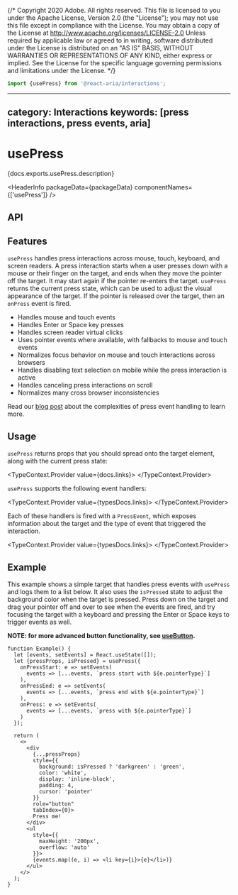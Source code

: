 {/* Copyright 2020 Adobe. All rights reserved.
This file is licensed to you under the Apache License, Version 2.0 (the "License");
you may not use this file except in compliance with the License. You may obtain a copy
of the License at http://www.apache.org/licenses/LICENSE-2.0
Unless required by applicable law or agreed to in writing, software distributed under
the License is distributed on an "AS IS" BASIS, WITHOUT WARRANTIES OR REPRESENTATIONS
OF ANY KIND, either express or implied. See the License for the specific language
governing permissions and limitations under the License. */}



```jsx import
import {usePress} from '@react-aria/interactions';
```

---
category: Interactions
keywords: [press interactions, press events, aria]
---

# usePress

<p>{docs.exports.usePress.description}</p>

<HeaderInfo
  packageData={packageData}
  componentNames={['usePress']} />

## API

<FunctionAPI function={docs.exports.usePress} links={docs.links} />

## Features

`usePress` handles press interactions across mouse, touch, keyboard, and screen readers. A press interaction starts when a
user presses down with a mouse or their finger on the target, and ends when they move the pointer off the target. It may
start again if the pointer re-enters the target. `usePress` returns the current press state, which can be used to adjust
the visual appearance of the target. If the pointer is released over the target, then an `onPress` event is fired.

* Handles mouse and touch events
* Handles <Keyboard>Enter</Keyboard> or <Keyboard>Space</Keyboard> key presses
* Handles screen reader virtual clicks
* Uses pointer events where available, with fallbacks to mouse and touch events
* Normalizes focus behavior on mouse and touch interactions across browsers
* Handles disabling text selection on mobile while the press interaction is active
* Handles canceling press interactions on scroll
* Normalizes many cross browser inconsistencies

Read our [blog post](/blog/building-a-button-part-1.html) about the complexities of press event handling to learn more.

## Usage

`usePress` returns props that you should spread onto the target element, along with the current press state:

<TypeContext.Provider value={docs.links}>
  <InterfaceType properties={docs.links[docs.exports.usePress.return.id].properties} />
</TypeContext.Provider>

`usePress` supports the following event handlers:

<TypeContext.Provider value={typesDocs.links}>
  <InterfaceType properties={typesDocs.exports.PressEvents.properties} />
</TypeContext.Provider>

Each of these handlers is fired with a `PressEvent`, which exposes information about the target and the
type of event that triggered the interaction.

<TypeContext.Provider value={typesDocs.links}>
  <InterfaceType properties={typesDocs.exports.PressEvent.properties} />
</TypeContext.Provider>

## Example

This example shows a simple target that handles press events with `usePress` and logs them to a list below.
It also uses the `isPressed` state to adjust the background color when the target is pressed.
Press down on the target and drag your pointer off and over to see when the events are fired, and try focusing
the target with a keyboard and pressing the <Keyboard>Enter</Keyboard> or <Keyboard>Space</Keyboard> keys to trigger events as well.

**NOTE: for more advanced button functionality, see [useButton](useButton.html).**

```tsx example
function Example() {
  let [events, setEvents] = React.useState([]);
  let {pressProps, isPressed} = usePress({
    onPressStart: e => setEvents(
      events => [...events, `press start with ${e.pointerType}`]
    ),
    onPressEnd: e => setEvents(
      events => [...events, `press end with ${e.pointerType}`]
    ),
    onPress: e => setEvents(
      events => [...events, `press with ${e.pointerType}`]
    )
  });

  return (
    <>
      <div
        {...pressProps}
        style={{
          background: isPressed ? 'darkgreen' : 'green',
          color: 'white',
          display: 'inline-block',
          padding: 4,
          cursor: 'pointer'
        }}
        role="button"
        tabIndex={0}>
        Press me!
      </div>
      <ul
        style={{
          maxHeight: '200px',
          overflow: 'auto'
        }}>
        {events.map((e, i) => <li key={i}>{e}</li>)}
      </ul>
    </>
  );
}
```
